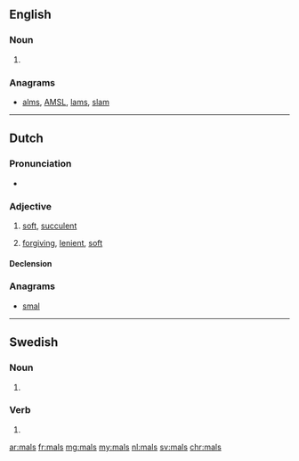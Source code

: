 ==English==

===Noun===
{{head|en|plural}}

# {{plural of|mal|lang=en}}

===Anagrams===
* [[alms#English|alms]], [[AMSL#English|AMSL]], [[lams#English|lams]], [[slam#English|slam]]

----

==Dutch==

===Pronunciation===
* {{rhymes|ɑls|lang=nl}}

===Adjective===
{{nl-adj}}

# [[soft]], [[succulent]]
# {{context|figuratively|lang=nl}} [[forgiving]], [[lenient]], [[soft]]

====Declension====
{{nl-decl-adj}}

===Anagrams===
* [[smal#Dutch|smal]]

----

==Swedish==

===Noun===
{{head|sv|noun form}}

# {{sv-noun-form-indef-gen|mal}}

===Verb===
{{head|sv|verb form}}

# {{sv-verb-form-pre-pass|mala}}

[[ar:mals]]
[[fr:mals]]
[[mg:mals]]
[[my:mals]]
[[nl:mals]]
[[sv:mals]]
[[chr:mals]]